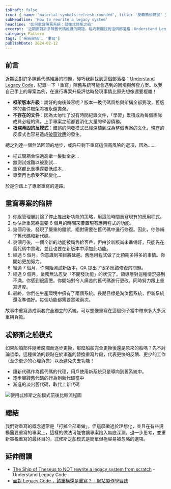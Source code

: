 ```yaml
---
isDraft: false
icon: { name: 'material-symbols:refresh-rounded', title: '旋轉箭頭符號' }
subHeadline: 'How to rewrite a legacy system'
headline: '如何重寫陳舊系統：就像忒修斯之船'
excerpt: '近期面對許多陳舊代碼維護的問題，碰巧我翻找到這個部落格：Understand Legacy Code，紀錄一下「重寫」陳舊系統可能會遇到的困境與解套方案。以我自己手上的專案為例，在進行專案升級評估時發現事情比原先想像還要複雜！'
category: Pattern
tags: ['系統架構', '重寫']
publishDate: 2024-02-12
---
```


## 前言

近期面對許多陳舊代碼維護的問題，碰巧我翻找到這個部落格：[Understand Legacy Code](https://understandlegacycode.com/)，紀錄一下「重寫」陳舊系統可能會遇到的困境與解套方案。以我自己手上的專案為例，在進行專案升級評估時發現事情比原先想像還要複雜！

- **框架版本升級**：說好的向後兼容呢？版本一換代碼風格與架構全都要改，舊版本的套件框架將被永遠拋棄。
- **不存在的文件**：因為太匆忙了沒有時間紀錄文件，「學習」累積成為每個團隊成員必經的痛，上手專案之前都要消化大量的學習債務。
- **根深蒂固的反模式**：錯誤的開發模式已經深植到成為整個專案的文化，現有的反模式也容易造成[破窗效應](https://zh.wikipedia.org/zh-tw/%E7%A0%B4%E7%AA%97%E6%95%88%E5%BA%94)的發生。

總之到達一個無法回頭的地步，或許只剩下重寫這個高風險的選項，因為……

- 程式間耦合性過高牽一髮動全身…
- 無測試或難以被測試…
- 重寫都比重構還要低成本…
- 專案再也承受不起變化…

於是你踏上了專案重寫的道路。

## 重寫專案的陷阱

1. 你跟管理層討論了停止推出新功能的策略，用這段時間重寫現有的應用程式。
2. 你估計重寫將需要 6 個月的時間來覆蓋現有應用程式的功能。
3. 幾個月後，發現了嚴重的錯誤，絕對需要在舊代碼中進行修復。因此，你修補了舊代碼和新代碼。
4. 幾個月後，一個全新的功能被銷售給客戶，但由於新版尚未準備好，只能先在舊代碼中實現，並且也要在新版本中添加此功能。
5. 經過 5 個月，你意識到項目將延遲。舊應用程式做了比預期多得多的事情。你開始更加努力。
6. 經過 7 個月，你開始測試新版本。QA 提出了很多應該修復的問題。
7. 經過 9 個月，業務無法忍受「不開發功能」的狀況了。領導層對這種情況感到不滿，你感到很疲憊。你開始對令人痛苦的舊代碼進行更改，同時努力跟上重寫進度。
8. 最終，你們在生產環境中擁有了兩個系統。長期目標是淘汰舊系統，但新系統還沒準備好。每個功能都需要實現兩次。

故事中重寫造成兩套完全獨立的系統，可以想像重寫在這個例子當中帶來多大多沉重與負擔。

## 忒修斯之船模式

如果船舶部件隨著腐爛而逐步更換，那麼船舶完全更換後還是原來的船嗎？先不討論哲學，這種做法的觀點在於漸進的替換重寫片段，代表更快的反饋、更少的工作（至少更少的心理負擔）以及避免失去功能！

- 讓新代碼作為舊代碼的代理，用戶使用新系統只是導向到舊系統中。
- 逐步實踐舊代碼的行為到新代碼當中
- 漸進的淡出舊代碼，取代上新代碼

![使用忒修斯之船模式前後比較流程圖](./before-and-after.webp '使用忒修斯之船模式前後比較流程圖')

## 總結

我們對重寫的概念通常是「打掉全部重做」，但這麼做過於理想化，並且在有些規模需要重寫的專案上，這樣的做法可能會讓專案陷入無底深淵。退一步思考，並重新審視重寫的最終目的，忒修斯之船模式是簡單但極容易被忽略的選項。

## 延伸閱讀

- [The Ship of Theseus to NOT rewrite a legacy system from scratch](https://understandlegacycode.com/blog/ship-of-theseus-avoid-rewrite-legacy-system/) - Understand Legacy Code
- [面對 Legacy Code ，該重構還是重寫？ - 網站製作學習誌](https://jaceju.net/steps-of-refactoring-or-rebuilding/)

